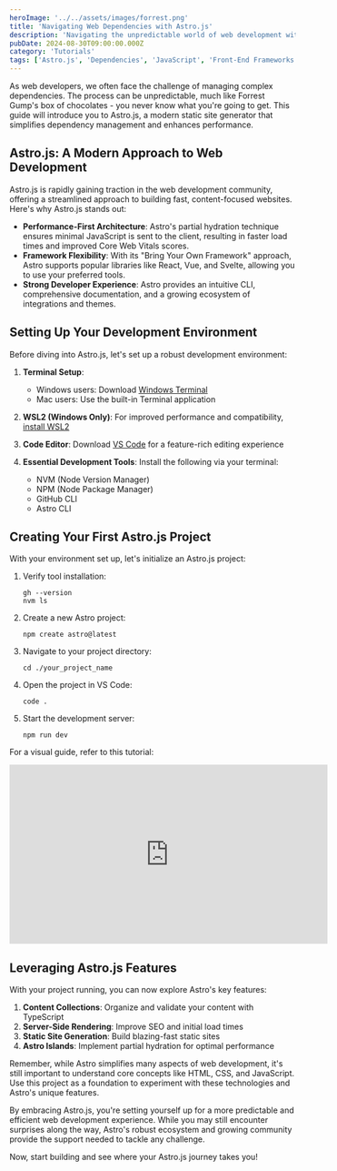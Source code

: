 ```yaml
---
heroImage: '../../assets/images/forrest.png'
title: 'Navigating Web Dependencies with Astro.js'
description: 'Navigating the unpredictable world of web development with Astro.js'
pubDate: 2024-08-30T09:00:00.000Z
category: 'Tutorials'
tags: ['Astro.js', 'Dependencies', 'JavaScript', 'Front-End Frameworks']
---
```


As web developers, we often face the challenge of managing complex dependencies. The process can be unpredictable, much like Forrest Gump's box of chocolates - you never know what you're going to get. This guide will introduce you to Astro.js, a modern static site generator that simplifies dependency management and enhances performance.

## Astro.js: A Modern Approach to Web Development

Astro.js is rapidly gaining traction in the web development community, offering a streamlined approach to building fast, content-focused websites. Here's why Astro.js stands out:

- **Performance-First Architecture**: Astro's partial hydration technique ensures minimal JavaScript is sent to the client, resulting in faster load times and improved Core Web Vitals scores.
- **Framework Flexibility**: With its "Bring Your Own Framework" approach, Astro supports popular libraries like React, Vue, and Svelte, allowing you to use your preferred tools.
- **Strong Developer Experience**: Astro provides an intuitive CLI, comprehensive documentation, and a growing ecosystem of integrations and themes.

## Setting Up Your Development Environment

Before diving into Astro.js, let's set up a robust development environment:

1. **Terminal Setup**:

   - Windows users: Download [Windows Terminal](https://apps.microsoft.com/detail/9N0DX20HK701?hl=en-US&gl=US)
   - Mac users: Use the built-in Terminal application

2. **WSL2 (Windows Only)**:
   For improved performance and compatibility, [install WSL2](https://learn.microsoft.com/en-us/windows/wsl/install)

3. **Code Editor**:
   Download [VS Code](https://code.visualstudio.com/download) for a feature-rich editing experience

4. **Essential Development Tools**:
   Install the following via your terminal:
   - NVM (Node Version Manager)
   - NPM (Node Package Manager)
   - GitHub CLI
   - Astro CLI

## Creating Your First Astro.js Project

With your environment set up, let's initialize an Astro.js project:

1. Verify tool installation:

   ```shell
   gh --version
   nvm ls
   ```

2. Create a new Astro project:

   ```shell
   npm create astro@latest
   ```

3. Navigate to your project directory:

   ```shell
   cd ./your_project_name
   ```

4. Open the project in VS Code:

   ```shell
   code .
   ```

5. Start the development server:
   ```shell
   npm run dev
   ```

For a visual guide, refer to this tutorial:

<div style={{ display: 'flex', justifyContent: 'center' }}>
	<iframe
		width='560'
		height='315'
		src='https://www.youtube.com/embed/TYogYBTS7YQ'
		title='YouTube video player'
		frameborder='0'
		allow='accelerometer; autoplay; clipboard-write; encrypted-media; gyroscope; picture-in-picture; web-share'
		allowfullscreen
	></iframe>
</div>

## Leveraging Astro.js Features

With your project running, you can now explore Astro's key features:

1. **Content Collections**: Organize and validate your content with TypeScript
2. **Server-Side Rendering**: Improve SEO and initial load times
3. **Static Site Generation**: Build blazing-fast static sites
4. **Astro Islands**: Implement partial hydration for optimal performance

Remember, while Astro simplifies many aspects of web development, it's still important to understand core concepts like HTML, CSS, and JavaScript. Use this project as a foundation to experiment with these technologies and Astro's unique features.

By embracing Astro.js, you're setting yourself up for a more predictable and efficient web development experience. While you may still encounter surprises along the way, Astro's robust ecosystem and growing community provide the support needed to tackle any challenge.

Now, start building and see where your Astro.js journey takes you!
